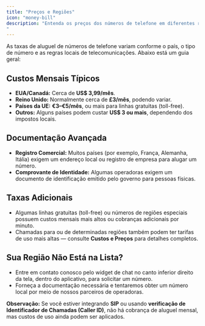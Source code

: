 ```yaml
---
title: "Preços e Regiões"
icon: "money-bill"
description: "Entenda os preços dos números de telefone em diferentes regiões, os requisitos de documentação e as taxas adicionais.
"
---
```


As taxas de aluguel de números de telefone variam conforme o país, o tipo de número e as regras locais de telecomunicações. Abaixo está um guia geral:

## Custos Mensais Típicos

- **EUA/Canadá:** Cerca de **US\$ 3,99/mês**.
- **Reino Unido:** Normalmente cerca de **£3/mês**, podendo variar.
- **Países da UE:** **€3–€5/mês**, ou mais para linhas gratuitas (toll-free).
- **Outros:** Alguns países podem custar **US\$ 3 ou mais**, dependendo dos impostos locais.

## Documentação Avançada

- **Registro Comercial:** Muitos países (por exemplo, França, Alemanha, Itália) exigem um endereço local ou registro de empresa para alugar um número.
- **Comprovante de Identidade:** Algumas operadoras exigem um documento de identificação emitido pelo governo para pessoas físicas.

## Taxas Adicionais

- Algumas linhas gratuitas (toll-free) ou números de regiões especiais possuem custos mensais mais altos ou cobranças adicionais por minuto.
- Chamadas para ou de determinadas regiões também podem ter tarifas de uso mais altas — consulte **Custos e Preços** para detalhes completos.

## Sua Região Não Está na Lista?

- Entre em contato conosco pelo widget de chat no canto inferior direito da tela, dentro do aplicativo, para solicitar um número.
- Forneça a documentação necessária e tentaremos obter um número local por meio de nossos parceiros de operadoras.

**Observação:** Se você estiver integrando **SIP** ou usando **verificação de Identificador de Chamadas (Caller ID)**, não há cobrança de aluguel mensal, mas custos de uso ainda podem ser aplicados.